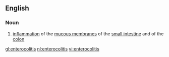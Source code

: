 ==English==

===Noun===
{{en-noun|-}}

#{{medicine}} [[inflammation]] of the [[mucous membrane]]s of the [[small intestine]] and of the [[colon]]

[[gl:enterocolitis]]
[[nl:enterocolitis]]
[[vi:enterocolitis]]